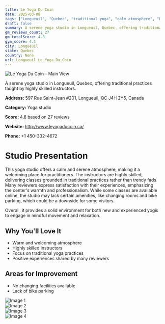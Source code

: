 ```yaml
---
title: Le Yoga Du Coin
date: 2025-03-08
tags: ["Longueuil", "Quebec", "traditional yoga", "calm atmosphere", "Longueuil"]  
draft: false
summary: A serene yoga studio in Longueuil, Quebec, offering traditional practices taught by highly skilled instructors.
gm_reviews_count: 27
gm_totalScore: 4.8
gym_score: 4.1
city: Longueuil
state: Quebec
country: None
url: Longueuil_Le_Yoga_Du_Coin
---
```


<div className="aspect-[16/9] relative my-8">
  <img 
    src="https://lh5.googleusercontent.com/p/AF1QipNoEn4f0R8Lv-KNCFmwIPIWV3tnBhF28yUWGyC_=w1920-h1080-k-no"
    alt="Le Yoga Du Coin - Main View"
    className="object-cover absolute inset-0 w-full h-full rounded-lg"
  />
</div>

A serene yoga studio in Longueuil, Quebec, offering traditional practices taught by highly skilled instructors.

**Address:** 597 Rue Saint-Jean #201, Longueuil, QC J4H 2Y5, Canada

**Category:** Yoga studio

**Score:** 4.8 based on 27 reviews

**Website:** http://www.leyogaducoin.ca/

**Phone:** +1 450-332-4672

# Studio Presentation

This yoga studio offers a calm and serene atmosphere, making it a welcoming place for practitioners. The instructors are highly skilled, delivering classes grounded in traditional practices rather than trendy fads. Many reviewers express satisfaction with their experiences, emphasizing the center's warmth and professionalism. While some classes are available online, the studio may lack certain amenities, like changing rooms and bike parking, which could be a downside for some visitors.

Overall, it provides a solid environment for both new and experienced yogis to engage in mindful movement and relaxation.

## Why You'll Love It

- Warm and welcoming atmosphere
- Highly skilled instructors
- Focus on traditional yoga practices
- Positive experiences shared by many reviewers

## Areas for Improvement

- No changing facilities available
- Lack of bike parking

<div className="grid grid-cols-1 xl:grid-cols-2 gap-4 my-8">
<div className="aspect-[4/3] relative"><img src="https://lh5.googleusercontent.com/p/AF1QipOWtLlh1kbg6QZkY-gmzo2jD94Jh1-cQJf180cR=w1920-h1080-k-no" alt="Image 1" className="object-cover absolute inset-0 w-full h-full rounded-lg" /></div>
<div className="aspect-[4/3] relative"><img src="https://lh5.googleusercontent.com/p/AF1QipPVJU2mWpmQ7g9Yxe9hcST7Fm8HIjv0qKMtX1dp=w1920-h1080-k-no" alt="Image 2" className="object-cover absolute inset-0 w-full h-full rounded-lg" /></div>
<div className="aspect-[4/3] relative"><img src="https://lh5.googleusercontent.com/p/AF1QipMzS1bL99Qbcy0C23m8w2NX6wVemmw7fREC0fuo=w1920-h1080-k-no" alt="Image 3" className="object-cover absolute inset-0 w-full h-full rounded-lg" /></div>
<div className="aspect-[4/3] relative"><img src="https://lh5.googleusercontent.com/p/AF1QipMsDMugbQtHCrE23L9HInYG1b-WFB9OFa4gMaWJ=w1920-h1080-k-no" alt="Image 4" className="object-cover absolute inset-0 w-full h-full rounded-lg" /></div>
</div>